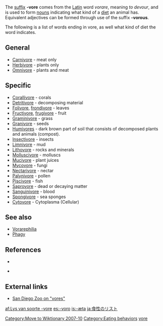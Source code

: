 [[Category:Move to Wiktionary 2007-10]]

The [[Affix|suffix]] '''-vore''' comes from the [[Latin]] word ''vorare'', meaning ''to devour'', and is used to form [[noun]]s indicating what kind of a [[diet (nutrition)|diet]] an animal has. Equivalent adjectives can be formed through use of the suffix '''-vorous'''.

The following is a list of words ending in vore, as well what kind of diet the word indicates.

==General==
*[[Carnivore]] - meat only
*[[Herbivore]] - plants only
*[[Omnivore]] - plants and meat 

==Specific==
*[[Corallivore]] - corals
*[[Detritivore]] - decomposing material
*[[Folivore]], [[frondivore]] - leaves
*[[Fructivore]], [[frugivore]] - fruit
*[[Graminivore]] - grass
*[[Granivore]] - seeds
*[[Humivores]] - dark brown part of soil that consists of decomposed plants and animals (compost).
*[[Insectivore]] - insects
*[[Limnivore]] - mud
*[[Lithovore]] - rocks and minerals
*[[Molluscivore]] - molluscs
*[[Mucivore]] - plant juices
*[[Mycovore]] - fungi
*[[Nectarivore]] - nectar
*[[Palynivore]] - pollen
*[[Piscivore]] - fish
*[[Saprovore]] - dead or decaying matter
*[[Sanguinivore]] - blood
*[[Spongivore]] - sea sponges
*[[Cytovore]] - Cytoplasma (Cellular)

== See also ==
* [[Vorarephilia]]
* [[Phagy]]

==References==
* {{cite book | last =Molles | first =Manuel C., Jr. | authorlink =Manuel Molles | title =Ecology: Concepts and Applications | publisher =The McGraw-Hill Companies, Inc.| edition = International Edition | date =1999 | location =Dubuque | pages =510pp | url = | doi =QH541.M65 | id = ISBN 0-07-042716-X }}

* {{cite book | last =Smith| first =Robert Leo| authorlink =Robert Leo Smith| coauthors=Thomas M. Smith|title=Elements of Ecology | publisher =Addison-Wesley Publishing Company, Inc.| edition = Fourth Edition | date =2002 | location =Singapore | pages =567pp | url = | doi = | id = ISBN 981-4119-31-8 }}

== External links ==
*[http://www.sandiegozoo.org/kids/readaboutit_ivores.html San Diego Zoo on "vores"]

[[Category:Eating behaviors]]
[[Category:Biology prefixes and suffixes|vore]]

[[af:Lys van soorte -vore]]
[[es:-voro]]
[[is:-æta]]
[[ja:食性のリスト]]